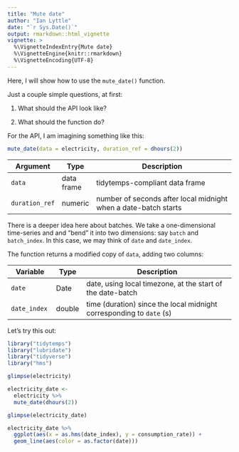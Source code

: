 ```yaml
---
title: "Mute date"
author: "Ian Lyttle"
date: "`r Sys.Date()`"
output: rmarkdown::html_vignette
vignette: >
  %\VignetteIndexEntry{Mute date}
  %\VignetteEngine{knitr::rmarkdown}
  %\VignetteEncoding{UTF-8}
---
```


Here, I will show how to use the `mute_date()` function.

Just a couple simple questions, at first:

1. What should the API look like?

1. What should the function do?

For the API, I am imagining something like this:

```r
mute_date(data = electricity, duration_ref = dhours(2))
```

Argument        | Type       | Description
--------------- | ---------- | -------------------------------------------------
`data`          | data frame | tidytemps-compliant data frame
`duration_ref`  | numeric    | number of seconds after local midnight when a date-batch starts

There is a deeper idea here about batches. We take a one-dimensional time-series and and "bend" it into two dimensions: say `batch` and `batch_index`. In this case, we may think of `date` and `date_index`.

The function returns a modified copy of `data`, adding two columns:

Variable        | Type       | Description
--------------- | ---------- | -------------------------------------------------
`date`          | Date       | date, using local timezone, at the start of the date-batch
`date_index`    | double     | time (duration) since the local midnight corresponding to `date` (s)


Let's try this out:

```r
library("tidytemps")
library("lubridate")
library("tidyverse")
library("hms")
```

```r
glimpse(electricity)
```

```r
electricity_date <-
  electricity %>%
  mute_date(dhours(2)) 

glimpse(electricity_date)
```

```r
electricity_date %>%
  ggplot(aes(x = as.hms(date_index), y = consumption_rate)) +
  geom_line(aes(color = as.factor(date))) 
```
